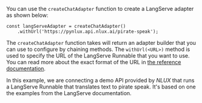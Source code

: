 You can use the `createChatAdapter` function to create a LangServe adapter as shown below:

```tsx
const langServeAdapter = createChatAdapter()
    .withUrl('https://pynlux.api.nlux.ai/pirate-speak');
```

The `createChatAdapter` function takes will return an adapter builder that you can use to configure by chaining methods.
The `withUrl(<URL>)` method is used to specify the URL of the LangServe Runnable that you want to use.
You can read more about the exact format of the URL in [the reference documentation](/api/adapters/langchain-langserve#runnable-url).

In this example, we are connecting a demo API provided by _NLUX_ that runs a LangServe Runnable that translates
text to pirate speak. It's based on one the examples from the LangServe documentation.
